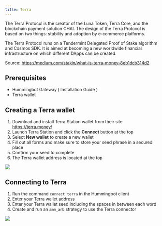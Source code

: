 ```yaml
---
title: Terra
---
```


The Terra Protocol is the creator of the Luna Token, Terra Core, and the blockchain payment solution CHAI. The design of the Terra Protocol is based on two things: stability and adoption by e-commerce platforms.

The Terra Protocol runs on a Tendermint Delegated Proof of Stake algorithm and Cosmos SDK. It is aimed at becoming a new worldwide financial infrastructure on which different DApps can be created.

Source: https://medium.com/stakin/what-is-terra-money-8eb1dcb314d2

## Prerequisites

- Hummingbot Gateway ( Installation Guide )
- Terra wallet

## Creating a Terra wallet

1. Download and install Terra Station wallet from their site https://terra.money/
2. Launch Terra Station and click the **Connect** button at the top
3. Select **New wallet** to create a new wallet
4. Fill out all forms and make sure to store your seed phrase in a secured place
5. Confirm your seed to complete
6. The Terra wallet address is located at the top

![](img/terra-create-wallet.gif)

## Connecting to Terra

1. Run the command `connect terra` in the Hummingbot client
2. Enter your Terra wallet address
3. Enter your Terra wallet seed including the spaces in between each word
4. Create and run an `amm_arb` strategy to use the Terra connector

![](img/connect-terra.gif)